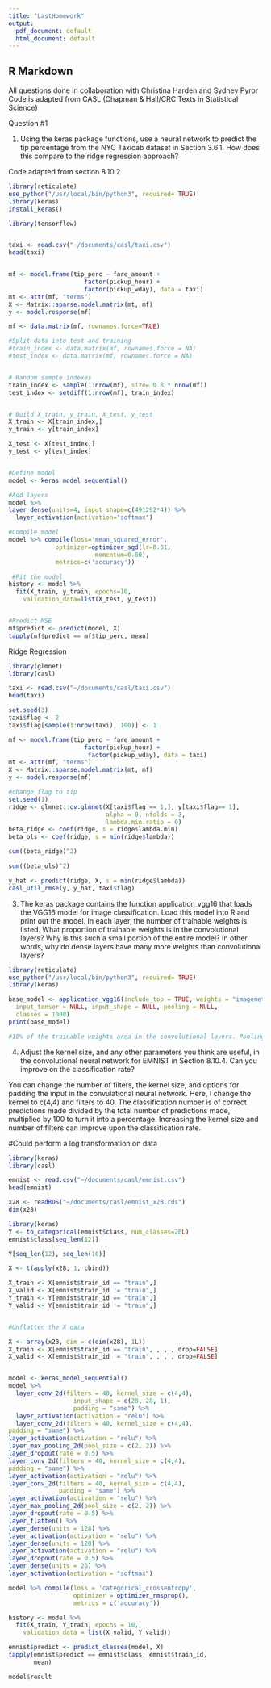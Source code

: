 ```yaml
---
title: "LastHomework"
output:
  pdf_document: default
  html_document: default
---
```

## R Markdown

All questions done in collaboration with Christina Harden and Sydney Pyror
Code is adapted from CASL (Chapman & Hall/CRC Texts in Statistical Science)

Question #1

1. Using the keras package functions, use a neural network to predict the tip percentage from the NYC Taxicab dataset in Section 3.6.1. How does this compare to the ridge regression approach?

Code adapted from section 8.10.2
```r
library(reticulate)
use_python("/usr/local/bin/python3", required= TRUE)
library(keras)
install_keras()

library(tensorflow)


taxi <- read.csv("~/documents/casl/taxi.csv")
head(taxi)


mf <- model.frame(tip_perc ~ fare_amount +
                     factor(pickup_hour) +
                     factor(pickup_wday), data = taxi)
mt <- attr(mf, "terms")
X <- Matrix::sparse.model.matrix(mt, mf)
y <- model.response(mf)

mf <- data.matrix(mf, rownames.force=TRUE)

#Split data into test and training
#train_index <- data.matrix(mf, rownames.force = NA)
#test_index <- data.matrix(mf, rownames.force = NA)


# Random sample indexes
train_index <- sample(1:nrow(mf), size= 0.8 * nrow(mf))
test_index <- setdiff(1:nrow(mf), train_index)


# Build X_train, y_train, X_test, y_test
X_train <- X[train_index,]
y_train <- y[train_index]

X_test <- X[test_index,]
y_test <- y[test_index]


#Define model
model <- keras_model_sequential()

#Add layers
model %>%
layer_dense(units=4, input_shape=c(491292*4)) %>%
  layer_activation(activation="softmax")

#Compile model
model %>% compile(loss='mean_squared_error',
             optimizer=optimizer_sgd(lr=0.01,
                        momentum=0.80),
             metrics=c('accuracy'))

 #Fit the model 
history <- model %>%
  fit(X_train, y_train, epochs=10,
    validation_data=list(X_test, y_test))


#Predict MSE
mf$predict <- predict(model, X)
tapply(mf$predict == mf$tip_perc, mean)


```

Ridge Regression 
```r

library(glmnet)
library(casl)

taxi <- read.csv("~/documents/casl/taxi.csv")
head(taxi)

set.seed(3)
taxi$flag <- 2
taxi$flag[sample(1:nrow(taxi), 100)] <- 1

mf <- model.frame(tip_perc ~ fare_amount +
                     factor(pickup_hour) +
                      factor(pickup_wday), data = taxi)
mt <- attr(mf, "terms")
X <- Matrix::sparse.model.matrix(mt, mf)
y <- model.response(mf)

#change flag to tip
set.seed(1)
ridge <- glmnet::cv.glmnet(X[taxi$flag == 1,], y[taxi$flag== 1],
                           alpha = 0, nfolds = 3,
                           lambda.min.ratio = 0)
beta_ridge <- coef(ridge, s = ridge$lambda.min)
beta_ols <- coef(ridge, s = min(ridge$lambda))

sum((beta_ridge)^2)

sum((beta_ols)^2)

y_hat <- predict(ridge, X, s = min(ridge$lambda))
casl_util_rmse(y, y_hat, taxi$flag)
```

3. The keras package contains the function application_vgg16 that loads the VGG16 model for image classification. Load this model into R and print out the model. In each layer, the number of trainable weights is listed. What proportion of trainable weights is in the convolutional layers? Why is this such a small portion of the entire model? In other words, why do dense layers have many more weights than convolutional layers?

```r
library(reticulate)
use_python("/usr/local/bin/python3", required= TRUE)
library(keras)

base_model <- application_vgg16(include_top = TRUE, weights = "imagenet",
  input_tensor = NULL, input_shape = NULL, pooling = NULL,
  classes = 1000)
print(base_model)

#10% of the trainable weights area in the convolutional layers. Pooling operators reduce the resolution of the image after applying a #convolution by halving of the width and height of the data. Convolutional #layers include weight-sharing, thus distributing the weights across each #location. Dense layers allow for complex features as every input is connected #to every output by a weight. 

```


4. Adjust the kernel size, and any other parameters you think are useful, in the convolutional neural network for EMNIST in Section 8.10.4. Can you improve on the classification rate?

You can change the number of filters, the kernel size, and options for padding the input in the convulational neural network. 
Here, I change the kernel to c(4,4) and filters to 40. The classification number is of correct predictions made divided by the total number of predictions made, multiplied by 100 to turn it into a percentage. Increasing the kernel size and number of filters can improve upon the classification rate. 

#Could perform a log transformation on data
```r

library(keras)
library(casl)

emnist <- read.csv("~/documents/casl/emnist.csv")
head(emnist)

x28 <- readRDS("~/documents/casl/emnist_x28.rds")
dim(x28)

library(keras)
Y <- to_categorical(emnist$class, num_classes=26L)
emnist$class[seq_len(12)]

Y[seq_len(12), seq_len(10)]

X <- t(apply(x28, 1, cbind))

X_train <- X[emnist$train_id == "train",]
X_valid <- X[emnist$train_id != "train",]
Y_train <- Y[emnist$train_id == "train",]
Y_valid <- Y[emnist$train_id != "train",]


#Unflatten the X data 

X <- array(x28, dim = c(dim(x28), 1L))
X_train <- X[emnist$train_id == "train", , , , drop=FALSE]
X_valid <- X[emnist$train_id != "train", , , , drop=FALSE]


model <- keras_model_sequential()
model %>%
  layer_conv_2d(filters = 40, kernel_size = c(4,4),
                  input_shape = c(28, 28, 1),
                  padding = "same") %>%
  layer_activation(activation = "relu") %>%
  layer_conv_2d(filters = 40, kernel_size = c(4,4),
padding = "same") %>%
layer_activation(activation = "relu") %>%
layer_max_pooling_2d(pool_size = c(2, 2)) %>%
layer_dropout(rate = 0.5) %>%
layer_conv_2d(filters = 40, kernel_size = c(4,4),
padding = "same") %>%
layer_activation(activation = "relu") %>%
layer_conv_2d(filters = 40, kernel_size = c(4,4),
              padding = "same") %>%
layer_activation(activation = "relu") %>%
layer_max_pooling_2d(pool_size = c(2, 2)) %>%
layer_dropout(rate = 0.5) %>%
layer_flatten() %>%
layer_dense(units = 128) %>%
layer_activation(activation = "relu") %>%
layer_dense(units = 128) %>%
layer_activation(activation = "relu") %>%
layer_dropout(rate = 0.5) %>%
layer_dense(units = 26) %>%
layer_activation(activation = "softmax")

model %>% compile(loss = 'categorical_crossentropy',
                  optimizer = optimizer_rmsprop(),
                  metrics = c('accuracy'))

history <- model %>%
  fit(X_train, Y_train, epochs = 10,
    validation_data = list(X_valid, Y_valid))

emnist$predict <- predict_classes(model, X)
tapply(emnist$predict == emnist$class, emnist$train_id,
       mean)

model$result
```


